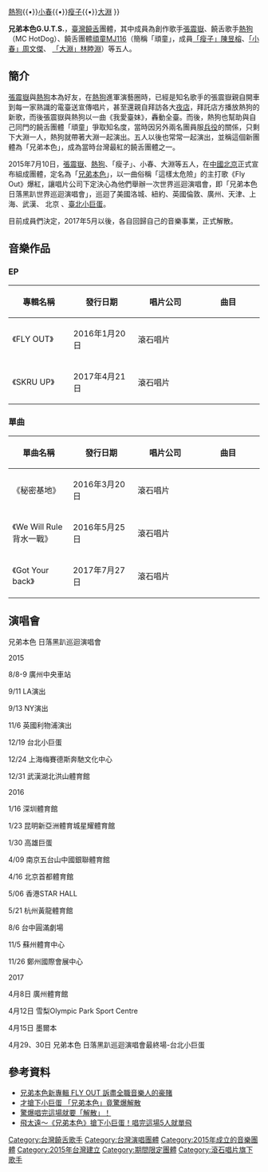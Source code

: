 {{藝人
| 姓名     = 兄弟本色
| 類型     = 組合
| 圖片     =
| 圖片尺寸 = 
| 圖片簡介 = 
| 外文名   = 
| 外文     = 
| 羅馬拼音 = 
| 英文名   = 
| 國籍     = {{ROC}}
| 出道地點 = {{TWN}}
| 籍貫     = 
| 職業     = 組合
| 語言     = 
| 教育程度 = 
| 宗教信仰 = 
| 配偶     = 
| 音樂類型 = {{unbulleted list|[[Hip_Hop|Hip Hop]]<br>[[Rap|Rap]]}}
| 演奏樂器 = 
| 出道作   = 《FLY OUT》
| 代表作   = 《FLY OUT》
| 活躍年代 = 2016-2017
| 唱片公司 = [[滾石唱片|滾石唱片]]
| 經紀公司 = 本色音樂
| 網站     =
| 相關團體 = [[頑童MJ116|頑童MJ116]]<br/>
| IMDb = 
| 過往成員 = [[張震嶽|張震嶽]]{{•}}[[MC_HotDog|熱狗]]{{•}}[[周文傑|小春]]{{•}}[[陳昱榕|瘦子]]{{•}}[[林睦淵|大淵]]
}}

'''兄弟本色G.U.T.S.'''，[[臺灣|臺灣]][[饒舌|饒舌]]團體，其中成員為創作歌手[[張震嶽|張震嶽]]、饒舌歌手[[MC_HotDog|熱狗]]（MC HotDog）、饒舌團體[[頑童MJ116|頑童MJ116]]（簡稱「頑童」，成員[[陳昱榕|「瘦子」陳昱榕]]、[[周文傑|「小春」周文傑]]、 [[林睦淵|「大淵」林睦淵]]）等五人。

==簡介==
[[張震嶽|張震嶽]]與[[MC_HotDog|熱狗]]本為好友，在[[MC_HotDog|熱狗]]進軍演藝圈時，已經是知名歌手的張震嶽親自開車到每一家熟識的電臺送宣傳唱片，甚至還親自拜訪各大[[夜店|夜店]]，拜託店方播放熱狗的新歌，而後張震嶽與熱狗以一曲《我愛臺妹》，轟動全臺。而後，熱狗也幫助與自己同門的饒舌團體「頑童」爭取知名度，當時因另外兩名團員服[[兵役|兵役]]的關係，只剩下大淵一人，熱狗就帶著大淵一起演出。五人以後也常常一起演出，並稱這個新團體為「兄弟本色」，成為當時台灣最紅的饒舌團體之一。

2015年7月10日，[[張震嶽|張震嶽]]、[[MC_HotDog|熱狗]]、「瘦子」、小春、大淵等五人，在[[中國|中國]][[北京|北京]]正式宣布組成團體，定名為「[[兄弟本色|兄弟本色]]」，以一曲俗稱「這樣太危險」的主打歌《Fly Out》爆紅，讓唱片公司下定決心為他們舉辦一次世界巡迴演唱會，即「兄弟本色日落黑趴世界巡迴演唱會」，巡迴了美國洛城、紐約、英國倫敦、廣州、天津、上海、武漢、 北京 、[[臺北小巨蛋|臺北小巨蛋]]。
 
目前成員們決定，2017年5月以後，各自回歸自己的音樂事業，正式解散。

==音樂作品==
=== EP ===
{| class="wikitable plainrowheaders" style="text-align:center;  width: 80%;"
! scope="col" style="width: 115px"| 專輯名稱
! scope="col" style="width: 125px"| 發行日期
! scope="col" style="width: 125px"| 唱片公司
! scope="col" style="width: 125px"| 曲目 
|-
| align="left" |《FLY OUT》
| align="left" | 2016年1月20日
| align="left" | 滾石唱片
| align="left" | {{hidden|曲目|
#超大行李(張震嶽 & 瘦子)
#迷途羔羊(張震嶽 & 瘦子 & 大淵)
#FLY OUT
#凡人(姚中仁 & 大淵 & 小春 & 呆寶靜)
#COMING HOME(姚中仁 & 頑童MJ116)
#當我們混在一起
}}
|-
| align="left" |《SKRU UP》
| align="left" | 2017年4月21日
| align="left" | 滾石唱片
| align="left" | {{hidden|曲目|
#搖落
#鐵皮屋
#摩托車
#把最甜的都給你
#又過一天
#搞砸
}}
|}

=== 單曲 ===
{| class="wikitable plainrowheaders" style="text-align:center;  width: 80%;"
! scope="col" style="width: 115px"| 單曲名稱
! scope="col" style="width: 125px"| 發行日期
! scope="col" style="width: 125px"| 唱片公司
! scope="col" style="width: 125px"| 曲目 
|-
| align="left" |《秘密基地》
| align="left" | 2016年3月20日
| align="left" | 滾石唱片
| align="left" | {{hidden|曲目|
#秘密基地([[吳念真|吳念真]]Ｘ兄弟本色)
}}
|-
| align="left" |《We Will Rule背水一戰》
| align="left" | 2016年5月25日
| align="left" | 滾石唱片
| align="left" | {{hidden|曲目|
#We Will Rule背水一戰
}}
|-
| align="left" |《Got Your back》
| align="left" | 2017年7月27日
| align="left" | 滾石唱片
| align="left" | {{hidden|曲目|
#Got Your back
}}
|}

==演唱會==
{{hideH|歷年的演唱會}}
兄弟本色 日落黑趴巡迴演唱會

2015

8/8-9  廣州中央車站

9/11  LA演出

9/13 NY演出

11/6 英國利物浦演出

12/19 台北小巨蛋

12/24 上海梅賽德斯奔馳文化中心

12/31 武漢湖北洪山體育館


2016

1/16 深圳體育館

1/23 昆明新亞洲體育城星耀體育館

1/30 高雄巨蛋

4/09 南京五台山中國銀聯體育館

4/16 北京首都體育館

5/06 香港STAR HALL

5/21 杭州黃龍體育館

8/6 台中圓滿劇場

11/5 蘇州體育中心

11/26 鄭州國際會展中心


2017

4月8日 廣州體育館

4月12日 雪梨Olympic Park Sport Centre

4月15日 墨爾本

4月29、30日 兄弟本色 日落黑趴巡迴演唱會最終場-台北小巨蛋

{{hideF}}

==參考資料==
*[https://yahoo.streetvoice.com/post/10201/ 兄弟本色新專輯 FLY OUT 訴盡全職音樂人的豪賭]{{Dead link|date=2018年7月 |bot=InternetArchiveBot |fix-attempted=no }}
*[https://web.archive.org/web/20170111155618/http://ent.ltn.com.tw/news/breakingnews/1943040 才搶下小巨蛋 「兄弟本色」竟驚爆解散]
*[https://web.archive.org/web/20170113113950/http://news.ebc.net.tw/news.php?nid=48555《兄弟本色》宣布4月攻蛋 驚爆唱完這場就要「解散」！]
*[http://star.ettoday.net/news/846152 飛太遠～《兄弟本色》搶下小巨蛋！唱完這場5人就單飛]{{Wayback|url=http://star.ettoday.net/news/846152 |date=20170111155652 }}

{{KKBOX數位音樂風雲榜年度十大風雲歌手}}
{{HITO流行音樂獎最受歡迎團體}}
{{全球流行音樂金榜年度最佳組合}}
{{Portal bar|台灣|音樂|人物}}

[[Category:台灣饒舌歌手|Category:台灣饒舌歌手]]
[[Category:台灣演唱團體|Category:台灣演唱團體]]
[[Category:2015年成立的音樂團體|Category:2015年成立的音樂團體]]
[[Category:2015年台灣建立|Category:2015年台灣建立]]
[[Category:期間限定團體|Category:期間限定團體]]
[[Category:滾石唱片旗下歌手|Category:滾石唱片旗下歌手]]